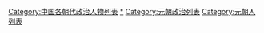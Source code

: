 [[Category:中国各朝代政治人物列表|Category:中国各朝代政治人物列表]]
[[Category:元朝政治人物|*]]
[[Category:元朝政治列表|Category:元朝政治列表]]
[[Category:元朝人列表|Category:元朝人列表]]
